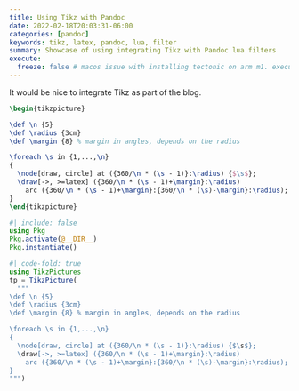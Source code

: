 ```yaml
---
title: Using Tikz with Pandoc
date: 2022-02-18T20:03:31-06:00
categories: [pandoc]
keywords: tikz, latex, pandoc, lua, filter
summary: Showcase of using integrating Tikz with Pandoc lua filters
execute:
  freeze: false # macos issue with installing tectonic on arm m1. execute freeze false renders on github
---
```


It would be nice to integrate Tikz as part of the blog.

```tikz
\begin{tikzpicture}

\def \n {5}
\def \radius {3cm}
\def \margin {8} % margin in angles, depends on the radius

\foreach \s in {1,...,\n}
{
  \node[draw, circle] at ({360/\n * (\s - 1)}:\radius) {$\s$};
  \draw[->, >=latex] ({360/\n * (\s - 1)+\margin}:\radius)
    arc ({360/\n * (\s - 1)+\margin}:{360/\n * (\s)-\margin}:\radius);
}
\end{tikzpicture}
```

```julia
#| include: false
using Pkg
Pkg.activate(@__DIR__)
Pkg.instantiate()
```


```julia
#| code-fold: true
using TikzPictures
tp = TikzPicture(
  """
\def \n {5}
\def \radius {3cm}
\def \margin {8} % margin in angles, depends on the radius

\foreach \s in {1,...,\n}
{
  \node[draw, circle] at ({360/\n * (\s - 1)}:\radius) {$\s$};
  \draw[->, >=latex] ({360/\n * (\s - 1)+\margin}:\radius)
    arc ({360/\n * (\s - 1)+\margin}:{360/\n * (\s)-\margin}:\radius);
}
""")
```
